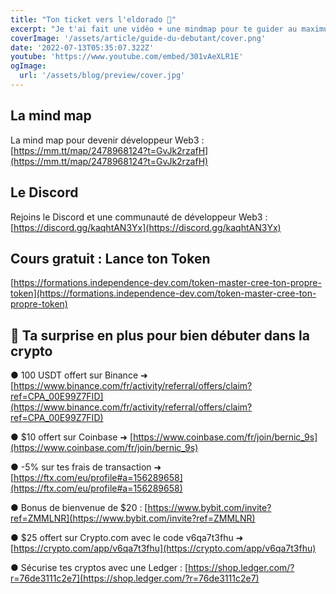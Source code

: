 ```yaml
---
title: "Ton ticket vers l'eldorado 💸"
excerpt: "Je t'ai fait une vidéo + une mindmap pour te guider au maximum vers cet eldorado. Rejoins aussi la communauté sur Discord."
coverImage: '/assets/article/guide-du-debutant/cover.png'
date: '2022-07-13T05:35:07.322Z'
youtube: 'https://www.youtube.com/embed/301vAeXLR1E'
ogImage:
  url: '/assets/blog/preview/cover.jpg'
---
```

## La mind map
La mind map pour devenir développeur Web3 : [https://mm.tt/map/2478968124?t=GvJk2rzafH](https://mm.tt/map/2478968124?t=GvJk2rzafH)

## Le Discord
Rejoins le Discord et une communauté de développeur Web3 :
[https://discord.gg/kaqhtAN3Yx](https://discord.gg/kaqhtAN3Yx)

## Cours gratuit : Lance ton Token
[https://formations.independence-dev.com/token-master-cree-ton-propre-token](https://formations.independence-dev.com/token-master-cree-ton-propre-token)

## 🎁 Ta surprise en plus pour bien débuter dans la crypto

● 100 USDT offert sur Binance ➜ [https://www.binance.com/fr/activity/referral/offers/claim?ref=CPA_00E99Z7FID](https://www.binance.com/fr/activity/referral/offers/claim?ref=CPA_00E99Z7FID)

● $10 offert sur Coinbase ➜ [https://www.coinbase.com/fr/join/bernic_9s](https://www.coinbase.com/fr/join/bernic_9s)

● -5% sur tes frais de transaction ➜ [https://ftx.com/eu/profile#a=156289658](https://ftx.com/eu/profile#a=156289658)

● Bonus de bienvenue de $20 : [https://www.bybit.com/invite?ref=ZMMLNR](https://www.bybit.com/invite?ref=ZMMLNR)

● $25 offert sur Crypto.com avec le code v6qa7t3fhu ➜ [https://crypto.com/app/v6qa7t3fhu](https://crypto.com/app/v6qa7t3fhu)

● Sécurise tes cryptos avec une Ledger : [https://shop.ledger.com/?r=76de3111c2e7](https://shop.ledger.com/?r=76de3111c2e7)